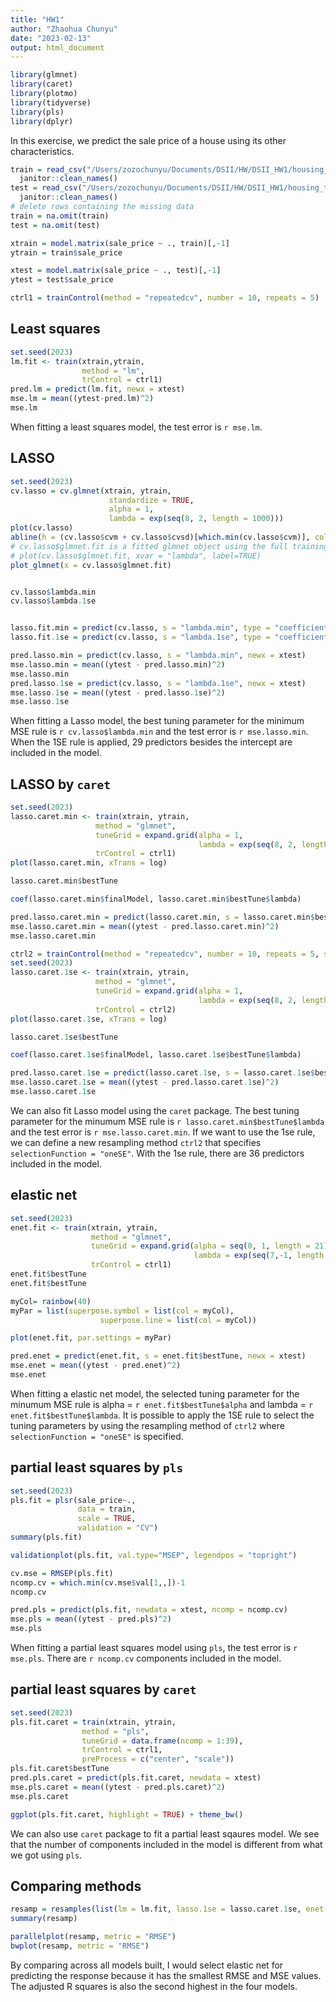 ```yaml
---
title: "HW1"
author: "Zhaohua Chunyu"
date: "2023-02-13"
output: html_document
---
```


```r
library(glmnet)
library(caret)
library(plotmo)
library(tidyverse)
library(pls)
library(dplyr)
```

In this exercise, we predict the sale price of a house using its other characteristics.

```r
train = read_csv("/Users/zozochunyu/Documents/DSII/HW/DSII_HW1/housing_training.csv") %>% 
  janitor::clean_names()
test = read_csv("/Users/zozochunyu/Documents/DSII/HW/DSII_HW1/housing_training.csv") %>% 
  janitor::clean_names()
# delete rows containing the missing data
train = na.omit(train)
test = na.omit(test)

xtrain = model.matrix(sale_price ~ ., train)[,-1]
ytrain = train$sale_price

xtest = model.matrix(sale_price ~ ., test)[,-1]
ytest = test$sale_price

ctrl1 = trainControl(method = "repeatedcv", number = 10, repeats = 5)
```


## Least squares 
```r
set.seed(2023)
lm.fit <- train(xtrain,ytrain,
                method = "lm",
                trControl = ctrl1)
pred.lm = predict(lm.fit, newx = xtest)
mse.lm = mean((ytest-pred.lm)^2)
mse.lm
```

When fitting a least squares model, the test error is `r mse.lm`. 

## LASSO
```r
set.seed(2023)
cv.lasso = cv.glmnet(xtrain, ytrain, 
                      standardize = TRUE,
                      alpha = 1, 
                      lambda = exp(seq(8, 2, length = 1000)))
plot(cv.lasso)
abline(h = (cv.lasso$cvm + cv.lasso$cvsd)[which.min(cv.lasso$cvm)], col = 4, lwd = 2)
# cv.lasso$glmnet.fit is a fitted glmnet object using the full training data
# plot(cv.lasso$glmnet.fit, xvar = "lambda", label=TRUE)
plot_glmnet(x = cv.lasso$glmnet.fit)


cv.lasso$lambda.min
cv.lasso$lambda.1se


lasso.fit.min = predict(cv.lasso, s = "lambda.min", type = "coefficients") ;  lasso.fit.min
lasso.fit.1se = predict(cv.lasso, s = "lambda.1se", type = "coefficients") ; lasso.fit.1se

pred.lasso.min = predict(cv.lasso, s = "lambda.min", newx = xtest)
mse.lasso.min = mean((ytest - pred.lasso.min)^2)
mse.lasso.min
pred.lasso.1se = predict(cv.lasso, s = "lambda.1se", newx = xtest)
mse.lasso.1se = mean((ytest - pred.lasso.1se)^2)
mse.lasso.1se
```

When fitting a Lasso model, the best tuning parameter for the minimum MSE rule is `r cv.lasso$lambda.min` and the test error is `r mse.lasso.min`. When the 1SE rule is applied, 29 predictors besides the intercept are included in the model.

## LASSO by `caret`
```r
set.seed(2023)
lasso.caret.min <- train(xtrain, ytrain,
                   method = "glmnet",
                   tuneGrid = expand.grid(alpha = 1, 
                                          lambda = exp(seq(8, 2, length=1000))),
                   trControl = ctrl1)
plot(lasso.caret.min, xTrans = log)

lasso.caret.min$bestTune

coef(lasso.caret.min$finalModel, lasso.caret.min$bestTune$lambda)

pred.lasso.caret.min = predict(lasso.caret.min, s = lasso.caret.min$bestTune, newx = xtest)
mse.lasso.caret.min = mean((ytest - pred.lasso.caret.min)^2)
mse.lasso.caret.min

```

```r
ctrl2 = trainControl(method = "repeatedcv", number = 10, repeats = 5, selectionFunction = "oneSE")
set.seed(2023)
lasso.caret.1se <- train(xtrain, ytrain,
                   method = "glmnet",
                   tuneGrid = expand.grid(alpha = 1, 
                                          lambda = exp(seq(8, 2, length=1000))),
                   trControl = ctrl2)
plot(lasso.caret.1se, xTrans = log)

lasso.caret.1se$bestTune

coef(lasso.caret.1se$finalModel, lasso.caret.1se$bestTune$lambda)

pred.lasso.caret.1se = predict(lasso.caret.1se, s = lasso.caret.1se$bestTune, newx = xtest)
mse.lasso.caret.1se = mean((ytest - pred.lasso.caret.1se)^2)
mse.lasso.caret.1se
```

We can also fit Lasso model using the `caret` package. The best tuning parameter for the minumum MSE rule is `r lasso.caret.min$bestTune$lambda` and the test error is `r mse.lasso.caret.min`. If we want to use the 1se rule, we can define a new resampling method `ctrl2` that specifies `selectionFunction = "oneSE"`. With the 1se rule, there are 36 predictors included in the model. 

## elastic net
```r
set.seed(2023)
enet.fit <- train(xtrain, ytrain,
                  method = "glmnet",
                  tuneGrid = expand.grid(alpha = seq(0, 1, length = 21), 
                                         lambda = exp(seq(7,-1, length = 200))),
                  trControl = ctrl1)
enet.fit$bestTune
enet.fit$bestTune

myCol= rainbow(40)
myPar = list(superpose.symbol = list(col = myCol),
                    superpose.line = list(col = myCol))

plot(enet.fit, par.settings = myPar)

pred.enet = predict(enet.fit, s = enet.fit$bestTune, newx = xtest)
mse.enet = mean((ytest - pred.enet)^2)
mse.enet
```

When fitting a elastic net model, the selected tuning parameter for the minumum MSE rule is alpha = `r enet.fit$bestTune$alpha` and lambda = `r enet.fit$bestTune$lambda`. It is possible to apply the 1SE rule to select the tuning parameters by using the resampling method of `ctrl2` where `selectionFunction = "oneSE"` is specified. 

## partial least squares by `pls`
```r
set.seed(2023)
pls.fit = plsr(sale_price~.,
               data = train, 
               scale = TRUE, 
               validation = "CV")
summary(pls.fit)

validationplot(pls.fit, val.type="MSEP", legendpos = "topright")

cv.mse = RMSEP(pls.fit)
ncomp.cv = which.min(cv.mse$val[1,,])-1
ncomp.cv

pred.pls = predict(pls.fit, newdata = xtest, ncomp = ncomp.cv)
mse.pls = mean((ytest - pred.pls)^2)
mse.pls
```
When fitting a partial least squares model using `pls`, the test error is `r mse.pls`. There are `r ncomp.cv` components included in the model. 

## partial least squares by `caret`
```r
set.seed(2023)
pls.fit.caret = train(xtrain, ytrain,
                method = "pls",
                tuneGrid = data.frame(ncomp = 1:39),
                trControl = ctrl1,
                preProcess = c("center", "scale"))
pls.fit.caret$bestTune
pred.pls.caret = predict(pls.fit.caret, newdata = xtest)
mse.pls.caret = mean((ytest - pred.pls.caret)^2)
mse.pls.caret

ggplot(pls.fit.caret, highlight = TRUE) + theme_bw()
```
We can also use `caret` package to fit a partial least sqaures model. We see that the number of components included in the model is different from what we got using `pls`. 

## Comparing methods
```r
resamp = resamples(list(lm = lm.fit, lasso.1se = lasso.caret.1se, enet = enet.fit, pls = pls.fit.caret))
summary(resamp)

parallelplot(resamp, metric = "RMSE")
bwplot(resamp, metric = "RMSE")
```

By comparing across all models built, I would select elastic net for predicting the response because it has the smallest RMSE and MSE values. The adjusted R squares is also the second highest in the four models. 
